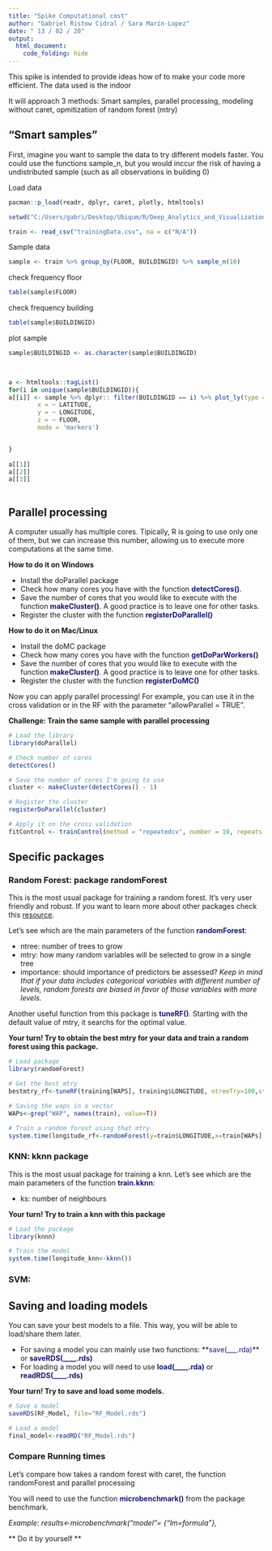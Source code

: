 ```yaml
---
title: "Spike Computational cost"
author: "Gabriel Ristow Cidral / Sara Marín-Lopez"
date: " 13 / 02 / 20"
output: 
  html_document:
    code_folding: hide
---
```


This spike is intended to provide ideas how of to make your code more efficient. The data used is the indoor 

It will approach 3 methods: Smart samples, parallel processing, modeling without caret, opmitization of random forest (mtry)

## "Smart samples"

First, imagine you want to sample the data to try different models faster. You could use the functions sample_n, but you would inccur the risk of having a undistributed sample (such as all observations in building 0) 


Load data 
```r

pacman::p_load(readr, dplyr, caret, plotly, htmltools)

setwd("C:/Users/gabri/Desktop/Ubiqum/R/Deep_Analytics_and_Visualization/Task_3/Wifi_fingerprinting")

train <- read_csv("trainingData.csv", na = c("N/A"))

```

Sample data
```r

sample <- train %>% group_by(FLOOR, BUILDINGID) %>% sample_n(10)

```

check frequency floor
```r

table(sample$FLOOR)

```

check frequency building
```r

table(sample$BUILDINGID)

```

plot sample
```r

sample$BUILDINGID <- as.character(sample$BUILDINGID)


    
a <- htmltools::tagList()    
for(i in unique(sample$BUILDINGID)){
a[[i]] <- sample %>% dplyr:: filter(BUILDINGID == i) %>% plot_ly(type = "scatter3d",
        x = ~ LATITUDE,
        y = ~ LONGITUDE,
        z = ~ FLOOR,
        mode = 'markers')


}    
    
a[[1]]
a[[2]]
a[[3]]
       


```

## Parallel processing ##
A computer usually has multiple cores. Tipically, R is going to use only one of them, but we can increase this number, allowing us to execute more computations at the same time. 

**How to do it on Windows**
<ul>
  <li>Install the doParallel package </li>
  <li>Check how many cores you have with the function **<span style="color:MIDNIGHTBLUE">detectCores()</span>**.</li>
  <li>Save the number of cores that you would like to execute with the function **<span style="color:MIDNIGHTBLUE ">makeCluster()</span>**. A good practice is to leave one for other tasks. </li>
  <li>Register the cluster with the function **<span style="color:MIDNIGHTBLUE">registerDoParallel()</span>**</li>
</ul>

**How to do it on Mac/Linux**
<ul>
  <li>Install the doMC package </li>
  <li>Check how many cores you have with the function **<span style="color:MIDNIGHTBLUE">getDoParWorkers()</span>** </li>
  <li>Save the number of cores that you would like to execute with the function **<span style="color:MIDNIGHTBLUE">makeCluster()</span>**. A good practice is to leave one for other tasks. </li>
  <li>Register the cluster with the function **<span style="color:MIDNIGHTBLUE">registerDoMC()</span>**</li>
</ul>

Now you can apply parallel processing! For example, you can use it in the cross validation or in the RF with the parameter "allowParallel = TRUE". 

**Challenge: Train the same sample with parallel processing**
```r
# Load the library
library(doParallel)

# Check number of cores
detectCores()

# Save the number of cores I'm going to use
cluster <- makeCluster(detectCores() - 1)

# Register the cluster
registerDoParallel(cluster)

# Apply it on the cross validation
fitControl <- trainControl(method = "repeatedcv", number = 10, repeats = 3, allowParallel = TRUE)

```

## Specific packages ##
### Random Forest: package randomForest ###
This is the most usual package for training a random forest. It's very user friendly and robust. If you want to learn more about other packages check this [resource](https://www.linkedin.com/pulse/different-random-forest-packages-r-madhur-modi/).

Let's see which are the main parameters of the function **<span style="color:MIDNIGHTBLUE">randomForest</span>**:
<ul>
  <li> ntree: number of trees to grow </li>
  <li> mtry: how many random variables will be selected to grow in a single tree </li>
  <li> importance: should importance of predictors be assessed? *Keep in mind that if your data includes categorical variables with different number of levels, random forests are biased in favor of those variables with more levels.* </li>
</ul>

Another useful function from this package is **<span style="color:MIDNIGHTBLUE">tuneRF()</span>**. Starting with the default value of mtry, it searchs for the optimal value. 

**Your turn! Try to obtain the best mtry for your data and train a random forest using this package.**

```r
# Load package
library(randomForest)

# Get the best mtry
bestmtry_rf<-tuneRF(training[WAPS], training$LONGITUDE, ntreeTry=100,stepFactor=2,improve=0.05,trace=TRUE, plot=T) 

# Saving the waps in a vector
WAPs<-grep("WAP", names(train), value=T))

# Train a random forest using that mtry
system.time(longitude_rf<-randomForest(y=train$LONGITUDE,x=train[WAPs],importance=T,method="rf", ntree=100, mtry=104))
```

### KNN: kknn package ###
This is the most usual package for training a knn. Let's see which are the main parameters of the function **<span style="color:MIDNIGHTBLUE">train.kknn</span>**:
<ul>
  <li> ks: number of neighbours </li>
</ul>

**Your turn! Try to train a knn with this package**
```r
# Load the package
library(knnn)

# Train the model
system.time(longitude_knn<-kknn())

```

### SVM:  ###


## Saving and loading models ##
You can save your best models to a file. This way, you will be able to load/share them later. 
<ul>
<li> For saving a model you can mainly use two functions: **<span style="color:MIDNIGHTBLUE">save(___.rda)</span>** or **<span style="color:MIDNIGHTBLUE">saveRDS(____.rds)</span>** </li>
<li> For loading a model you will need to use **<span style="color:MIDNIGHTBLUE">load(____.rda)</span>** or **<span style="color:MIDNIGHTBLUE">readRDS(____.rds)</span>**
</ul>

**Your turn! Try to save and load some models.**
```r
# Save a model
saveRDS(RF_Model, file="RF_Model.rds")

# Load a model
final_model<-readRD("RF_Model.rds")
```

### Compare Running times ###
Let's compare how takes a random forest with caret, the function randomForest and parallel processing

You will need to use the function **<span style="color:MIDNIGHTBLUE">microbenchmark()</span>** from the package benchmark. 

*Example: results<-microbenchmark("model"= {"lm=formula"},*

** Do it by yourself **
```r
```


